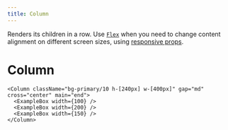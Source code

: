 ```yaml
---
title: Column
---
```


Renders its children in a row.
Use [`Flex`](/components/Flex) when you need to change content alignment on different screen sizes, using [responsive props](https://stitches.dev/docs/responsive-styles).

# Column

```tsx preview
<Column className="bg-primary/10 h-[240px] w-[400px]" gap="md" cross="center" main="end">
  <ExampleBox width={100} />
  <ExampleBox width={200} />
  <ExampleBox width={150} />
</Column>
```
